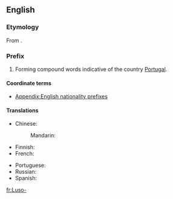 {{also|luso-}}
==English==

===Etymology===
From {{etyl|la|en}} {{term|Lusitania|Lūsitānia|Portugal|lang=la}}.

===Prefix===
{{en-prefix}}

# Forming compound words indicative of the country [[Portugal]].

====Coordinate terms====
* [[Appendix:English nationality prefixes]]

====Translations====
{{trans-top|relating to Portugal or Portuguese}}
* Chinese:
*: Mandarin: {{t-|cmn|葡|tr=Pú-|sc=Hani}}
* Finnish: {{t+|fi|portugalilainen|alt=portugalilais-}}
* French: {{t+|fr|luso-}}
{{trans-mid}}
* Portuguese: {{t+|pt|luso-}}
* Russian: {{t-|ru|португальско-|tr=portugál'sko-}}
* Spanish: {{t-|es|luso-}}
{{trans-bottom}}

[[fr:Luso-]]